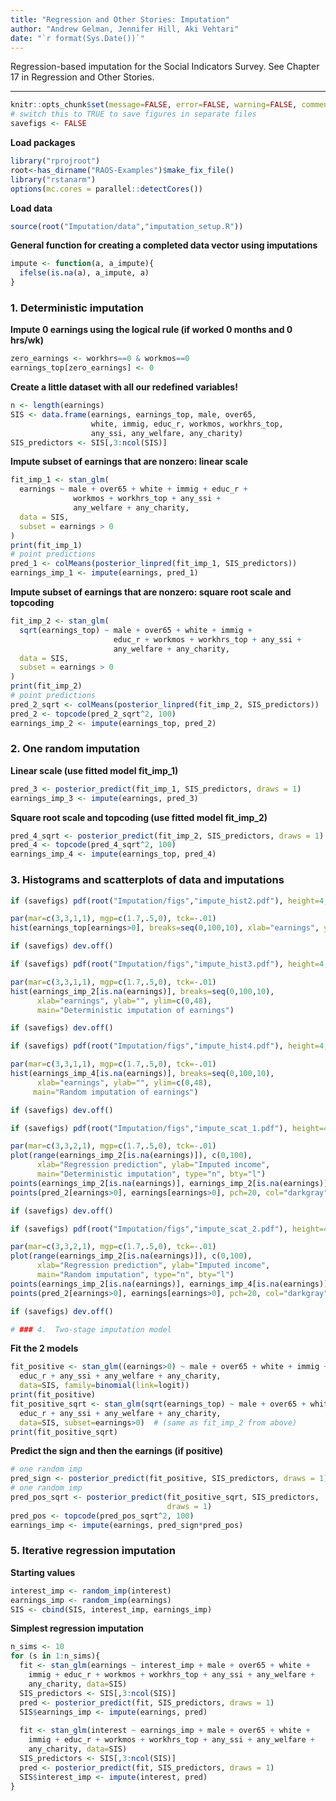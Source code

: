```yaml
---
title: "Regression and Other Stories: Imputation"
author: "Andrew Gelman, Jennifer Hill, Aki Vehtari"
date: "`r format(Sys.Date())`"
---
```

Regression-based imputation for the Social Indicators Survey. See
Chapter 17 in Regression and Other Stories.

-------------


```r
knitr::opts_chunk$set(message=FALSE, error=FALSE, warning=FALSE, comment=NA)
# switch this to TRUE to save figures in separate files
savefigs <- FALSE
```

**Load packages**

```r
library("rprojroot")
root<-has_dirname("RAOS-Examples")$make_fix_file()
library("rstanarm")
options(mc.cores = parallel::detectCores())
```

**Load data**

```r
source(root("Imputation/data","imputation_setup.R"))
```

**General function for creating a completed data vector using imputations**

```r
impute <- function(a, a_impute){
  ifelse(is.na(a), a_impute, a)
}
```

### 1.  Deterministic imputation
**Impute 0 earnings using the logical rule (if worked 0 months and 0 hrs/wk)**

```r
zero_earnings <- workhrs==0 & workmos==0
earnings_top[zero_earnings] <- 0
```

**Create a little dataset with all our redefined variables!**

```r
n <- length(earnings)
SIS <- data.frame(earnings, earnings_top, male, over65,
                  white, immig, educ_r, workmos, workhrs_top,
                  any_ssi, any_welfare, any_charity)
SIS_predictors <- SIS[,3:ncol(SIS)]
```

**Impute subset of earnings that are nonzero:  linear scale**

```r
fit_imp_1 <- stan_glm(
  earnings ~ male + over65 + white + immig + educ_r +
              workmos + workhrs_top + any_ssi +
              any_welfare + any_charity,
  data = SIS,
  subset = earnings > 0
)
print(fit_imp_1)
# point predictions
pred_1 <- colMeans(posterior_linpred(fit_imp_1, SIS_predictors))  
earnings_imp_1 <- impute(earnings, pred_1)
```

**Impute subset of earnings that are nonzero:  square root scale and topcoding**

```r
fit_imp_2 <- stan_glm(
  sqrt(earnings_top) ~ male + over65 + white + immig +
                       educ_r + workmos + workhrs_top + any_ssi +
                       any_welfare + any_charity,
  data = SIS,
  subset = earnings > 0
)
print(fit_imp_2)
# point predictions
pred_2_sqrt <- colMeans(posterior_linpred(fit_imp_2, SIS_predictors))  
pred_2 <- topcode(pred_2_sqrt^2, 100)
earnings_imp_2 <- impute(earnings_top, pred_2)
```

### 2.  One random imputation
**Linear scale (use fitted model fit_imp_1)**

```r
pred_3 <- posterior_predict(fit_imp_1, SIS_predictors, draws = 1)
earnings_imp_3 <- impute(earnings, pred_3)
```

**Square root scale and topcoding (use fitted model fit_imp_2)**

```r
pred_4_sqrt <- posterior_predict(fit_imp_2, SIS_predictors, draws = 1)
pred_4 <- topcode(pred_4_sqrt^2, 100)
earnings_imp_4 <- impute(earnings_top, pred_4)
```

### 3.  Histograms and scatterplots of data and imputations

```r
if (savefigs) pdf(root("Imputation/figs","impute_hist2.pdf"), height=4, width=5.5)
```
```r
par(mar=c(3,3,1,1), mgp=c(1.7,.5,0), tck=-.01)
hist(earnings_top[earnings>0], breaks=seq(0,100,10), xlab="earnings", ylab="", main="Observed earnings (excluding 0's)")
```
```r
if (savefigs) dev.off()

```
```r
if (savefigs) pdf(root("Imputation/figs","impute_hist3.pdf"), height=4, width=5.5)
```
```r
par(mar=c(3,3,1,1), mgp=c(1.7,.5,0), tck=-.01)
hist(earnings_imp_2[is.na(earnings)], breaks=seq(0,100,10),
      xlab="earnings", ylab="", ylim=c(0,48),
      main="Deterministic imputation of earnings")
```
```r
if (savefigs) dev.off()

```
```r
if (savefigs) pdf(root("Imputation/figs","impute_hist4.pdf"), height=4, width=5.5)
```
```r
par(mar=c(3,3,1,1), mgp=c(1.7,.5,0), tck=-.01)
hist(earnings_imp_4[is.na(earnings)], breaks=seq(0,100,10),
      xlab="earnings", ylab="", ylim=c(0,48),
     main="Random imputation of earnings")
```
```r
if (savefigs) dev.off()

```
```r
if (savefigs) pdf(root("Imputation/figs","impute_scat_1.pdf"), height=4, width=5)
```
```r
par(mar=c(3,3,2,1), mgp=c(1.7,.5,0), tck=-.01)
plot(range(earnings_imp_2[is.na(earnings)]), c(0,100),
      xlab="Regression prediction", ylab="Imputed income",
      main="Deterministic imputation", type="n", bty="l")
points(earnings_imp_2[is.na(earnings)], earnings_imp_2[is.na(earnings)], pch=19, cex=.5)
points(pred_2[earnings>0], earnings[earnings>0], pch=20, col="darkgray", cex=.5)
```
```r
if (savefigs) dev.off()

```
```r
if (savefigs) pdf(root("Imputation/figs","impute_scat_2.pdf"), height=4, width=5)
```
```r
par(mar=c(3,3,2,1), mgp=c(1.7,.5,0), tck=-.01)
plot(range(earnings_imp_2[is.na(earnings)]), c(0,100),
      xlab="Regression prediction", ylab="Imputed income",
      main="Random imputation", type="n", bty="l")
points(earnings_imp_2[is.na(earnings)], earnings_imp_4[is.na(earnings)], pch=19, cex=.5)
points(pred_2[earnings>0], earnings[earnings>0], pch=20, col="darkgray", cex=.5)
```
```r
if (savefigs) dev.off()

# ### 4.  Two-stage imputation model
```

**Fit the 2 models**

```r
fit_positive <- stan_glm((earnings>0) ~ male + over65 + white + immig +
  educ_r + any_ssi + any_welfare + any_charity,
  data=SIS, family=binomial(link=logit))
print(fit_positive)
fit_positive_sqrt <- stan_glm(sqrt(earnings_top) ~ male + over65 + white + immig +
  educ_r + any_ssi + any_welfare + any_charity,
  data=SIS, subset=earnings>0)  # (same as fit_imp_2 from above)
print(fit_positive_sqrt)
```

**Predict the sign and then the earnings (if positive)**

```r
# one random imp
pred_sign <- posterior_predict(fit_positive, SIS_predictors, draws = 1)
# one random imp
pred_pos_sqrt <- posterior_predict(fit_positive_sqrt, SIS_predictors,
                                   draws = 1)
pred_pos <- topcode(pred_pos_sqrt^2, 100)
earnings_imp <- impute(earnings, pred_sign*pred_pos)
```

### 5.  Iterative regression imputation
**Starting values**

```r
interest_imp <- random_imp(interest)
earnings_imp <- random_imp(earnings)
SIS <- cbind(SIS, interest_imp, earnings_imp)
```

**Simplest regression imputation**

```r
n_sims <- 10
for (s in 1:n_sims){
  fit <- stan_glm(earnings ~ interest_imp + male + over65 + white +
    immig + educ_r + workmos + workhrs_top + any_ssi + any_welfare +
    any_charity, data=SIS)
  SIS_predictors <- SIS[,3:ncol(SIS)]
  pred <- posterior_predict(fit, SIS_predictors, draws = 1)
  SIS$earnings_imp <- impute(earnings, pred)
  
  fit <- stan_glm(interest ~ earnings_imp + male + over65 + white +
    immig + educ_r + workmos + workhrs_top + any_ssi + any_welfare +
    any_charity, data=SIS)
  SIS_predictors <- SIS[,3:ncol(SIS)]
  pred <- posterior_predict(fit, SIS_predictors, draws = 1)
  SIS$interest_imp <- impute(interest, pred)
}
```

